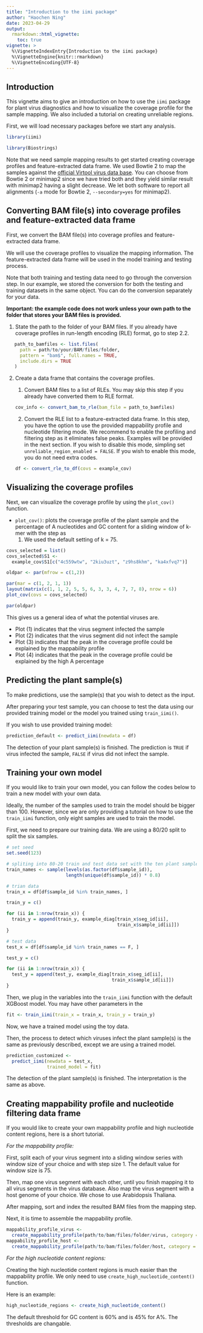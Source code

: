 ```yaml
---
title: "Introduction to the iimi package"
author: "Haochen Ning"
date: 2023-04-29
output: 
  rmarkdown::html_vignette:
    toc: true
vignette: >
  %\VignetteIndexEntry{Introduction to the iimi package}
  %\VignetteEngine{knitr::rmarkdown}
  %\VignetteEncoding{UTF-8}
---
```



## Introduction

This vignette aims to give an introduction on how to use the `iimi` package for
plant virus diagnostics and how to visualize the coverage profile for the 
sample mapping. We also included a tutorial on creating unreliable regions.

First, we will load necessary packages before we start any analysis.

```r
library(iimi)

library(Biostrings)
```

Note that we need sample mapping results to get started creating coverage 
profiles and feature-extracted data frame. We used Bowtie 2 to map the samples 
against the [official Virtool virus data base](https://github.com/virtool/ref-plant-viruses). You can choose from Bowtie 2 or 
minimap2 since we have tried both and they yield similar result with minimap2 
having a slight decrease. We let both software to report all alignments (`-a`
mode for Bowtie 2, `--secondary=yes` for minimap2).

## Converting BAM file(s) into coverage profiles and feature-extracted data frame

First, we convert the BAM file(s) into coverage profiles and feature-extracted 
data frame.

We will use the coverage profiles to visualize the mapping information. The
feature-extracted data frame will be used in the model training and testing 
process.

Note that both training and testing data need to go through the conversion step. 
In our example, we stored the conversion for both the testing and training 
datasets in the same object. You can do the conversion separately for your data.

**Important: the example code does not work unless your own path to the folder that stores your BAM files is provided.**

1. State the path to the folder of your BAM files. If you already have coverage 
profiles in run-length encoding (RLE) format, go to step 2.2.

```r
   path_to_bamfiles <- list.files(
     path = path/to/your/BAM/files/folder,
     pattern = "bam$", full.names = TRUE, 
     include.dirs = TRUE
   )
```

2. Create a data frame that contains the coverage profiles.

   1. Convert BAM files to a list of RLEs. You may skip this step if you already 
   have converted them to RLE format.

    ```r
    cov_info <- convert_bam_to_rle(bam_file = path_to_bamfiles)
    ```

   2. Convert the RLE list to a feature-extracted data frame. In this step, you 
   have the option to use the provided mappability profile and nucleotide 
   filtering mode. We recommend to enable the profiling and filtering step as 
   it eliminates false peaks. Examples will be provided in the next section.
   If you wish to disable this mode, simpling set 
   `unreliable_region_enabled = FALSE`. If you wish to enable this mode, you do
   not need extra codes.

    ```r
    df <- convert_rle_to_df(covs = example_cov)
    ```

## Visualizing the coverage profiles

Next, we can visualize the coverage profile by using the `plot_cov()` function.

* `plot_cov()`: plots the coverage profile of the plant sample and the percentage
  of A nucleotides and GC content for a sliding window of k-mer with the step as 
  1. We used the default setting of k = 75.

```r
covs_selected = list()
covs_selected$S1 <-
  example_cov$S1[c("4c559wtw", "2kiu3uzt", "z9hs8khm", "ka4xfvq7")]

oldpar <- par(mfrow = c(1,2))

par(mar = c(1, 2, 1, 1))
layout(matrix(c(1, 1, 2, 5, 5, 6, 3, 3, 4, 7, 7, 8), nrow = 6))
plot_cov(covs = covs_selected)

par(oldpar)
```

This gives us a general idea of what the potential viruses are.

* Plot (1) indicates that the virus segment infected the sample
* Plot (2) indicates that the virus segment did not infect the sample
* Plot (3) indicates that the peak in the coverage profile could be explained by
the mappability profile
* Plot (4) indicates that the peak in the coverage profile could be explained by
the high A percentage


## Predicting the plant sample(s)

To make predictions, use the sample(s) that you wish to detect as the input.

After preparing your test sample, you can choose to test the data using our
provided training model or the model you trained using `train_iimi()`.

If you wish to use provided training model:

```r
prediction_default <- predict_iimi(newdata = df)
```

The detection of your plant sample(s) is finished. The prediction is `TRUE` if virus infected 
the sample, `FALSE` if virus did not infect the sample.


## Training your own model

If you would like to train your own model, you can follow the codes below to 
train a new model with your own data.

Ideally, the number of the samples used to train the model should be bigger than
100. However, since we are only providing a tutorial on how to use the 
`train_iimi` function, only eight samples are used to train the model. 

First, we need to prepare our training data. We are using a 80/20 split to split
the six samples.

```r
# set seed
set.seed(123)

# spliting into 80-20 train and test data set with the ten plant samples
train_names <- sample(levels(as.factor(df$sample_id)),
                      length(unique(df$sample_id)) * 0.8)

# trian data
train_x = df[df$sample_id %in% train_names, ]

train_y = c()

for (ii in 1:nrow(train_x)) {
  train_y = append(train_y, example_diag[train_x$seg_id[ii],
                                         train_x$sample_id[ii]])
}

# test data
test_x = df[df$sample_id %in% train_names == F, ]

test_y = c()

for (ii in 1:nrow(train_x)) {
  test_y = append(test_y, example_diag[train_x$seg_id[ii],
                                       train_x$sample_id[ii]])
}
```

Then, we plug in the variables into the `train_iimi` function with the default
XGBoost model. You may have other parameters in the 

```r
fit <- train_iimi(train_x = train_x, train_y = train_y)
```

Now, we have a trained model using the toy data.

Then, the process to detect which viruses infect the plant sample(s) is the same as previously described, except we are using a trained model.

```r
prediction_customized <-
  predict_iimi(newdata = test_x,
               trained_model = fit)
```

The detection of the plant sample(s) is finished. The interpretation is the same
as above.


## Creating mappability profile and nucleotide filtering data frame

If you would like to create your own mappability profile and high nucleotide
content regions, here is a short tutorial. 

*For the mappability profile:*

First, split each of your virus segment into a sliding window series with 
window size of your choice and with step size 1. The default value for window
size is 75.

Then, map one virus segment with each other, until you finish mapping it to all
virus segments in the virus database. Also map the virus segment with a host 
genome of your choice. We chose to use Arabidopsis Thaliana.

After mapping, sort and index the resulted BAM files from the mapping step.

Next, it is time to assemble the mappability profile.

```r
mappability_profile_virus <-
  create_mappability_profile(path/to/bam/files/folder/virus, category = "Unmappable region (virus)")
mappability_profile_host <-
  create_mappability_profile(path/to/bam/files/folder/host, category = "Unmappable region (host)")
```

*For the high nucleotide content regions:*

Creating the high nucleotide content regions is much easier than the mappability
profile. We only need to use `create_high_nucleotide_content()` function.

Here is an example:

```r
high_nucleotide_regions <- create_high_nucleotide_content()
```

The default threshold for GC content is 60% and is 45% for A%. The thresholds are changable.
